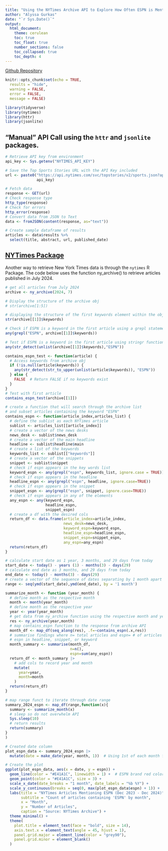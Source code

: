 ```yaml
---
title: "Using the NYTimes Archive API to Explore How Often ESPN is Mentioned"
author: "Alyssa Gurkas"
date: "`r Sys.Date()`"
output: 
  html_document:
    theme: cerulean
    toc: true
    toc_float: true
    number_sections: false
    toc_collapsed: true
    toc_depth: 4
---
```


[Github Repository](https://github.com/amgurkas/data-acquisition/tree/main/Week_9/) 

```r
knitr::opts_chunk$set(echo = TRUE,      
  results = "hide", 
  warning = FALSE,  
  error = FALSE,   
  message = FALSE)
```

```r
library(tidyverse)
library(nytimes)
library(httr)
library(jsonlite)
```

## "Manual" API Call using the `httr` and `jsonlite` packages. 
```r
# Retrieve API key from environment
api_key <- Sys.getenv("NYTIMES_API_KEY")

# Save the Top Sports Stories URL with the API Key included
url <- paste0("https://api.nytimes.com/svc/topstories/v2/sports.json?api-key=", 
              api_key)

# Fetch data
response <- GET(url)
# Check response type
http_type(response)
# Check for errors
http_error(response)
# Convert data from JSON to Text
data <- fromJSON(content(response, as="text"))

# Create sample dataframe of results
articles <- data$results %>%
  select(title, abstract, url, published_date)


```

## [NYTimes Package](https://github.com/news-r/nytimes)
Another way to retrieve New York Times data is through the `nytimes` R Package. 
The code below uses the function ny_archive() to retrieve articles published in
July 2024. 
```r
# get all articles from July 2024
archive <- ny_archive(2024, 7)

# Display the structure of the archive obj
# str(archive[1:5])
```

```r
# displaying the structure of the first keywords element within the obj archive
str(archive[[1]]$keywords)

# Check if ESPN is a keyword in the first article using a grepl statement
any(grepl("ESPN", archive[[1]]$keywords))

# Test if ESPN is a keyword in the first article using stringr function
any(str_detect(unlist(archive[[1]]$keywords),"ESPN"))

contains_espn_test <- function(article) {
  # Access keywords from archive obj
  if (!is.null(article$keywords)) {
    any(str_detect(str_to_upper(unlist(article$keywords)), "ESPN"))
  } else {
    FALSE  # Return FALSE if no keywords exist
  }
}
# Test with first article 
contains_espn_test(archive[[1]])
```

```r
# create a function that will search through the archive list
# and subset articles containing the keyword "ESPN"
contains_espn <- function(article_index,articles_list) {
  # define the sublist as each NYTimes article
  sublist <- articles_list[[article_index]]
  # create a vector of the news desks
  news_desk <- sublist$news_desk
  # create a vector of the main headline
  headline <- sublist$headline$main
  # create a list of the keywords
  keywords_list <- sublist[["keywords"]]
  # create a vector of the snippets
  snippet <- sublist$snippet
  # check if espn appears in the key words list
  keyword_espn <- any(grepl("espn", keywords_list, ignore.case = TRUE))
  # check if espn appears in the headline
  headline_espn <- any(grepl("espn", headline, ignore.case=TRUE))
  # check if espn appears in the snippet
  snippet_espn <- any(grepl("espn", snippet, ignore.case=TRUE))
  # check if espn appears in any of the elements
  any_espn <- any(keyword_espn,
                  headline_espn,
                  snippet_espn)
  # create a df with the desired cols
  return_df <- data.frame(article_index=article_index,
                          news_desk=news_desk,
                          keyword_espn=keyword_espn,
                          headline_espn=headline_espn,
                          snippet_espn=snippet_espn,
                          any_espn=any_espn)
  return(return_df)
}
```

```r
# calculate start date as 1 year, 3 months, and 29 days from today
start_date <- today() - years (1) - months(3) - days(29)
# calculate end date as 3 months, and 29 days from today
end_date <- today() - months(3) - days(29)
# create a vector of the sequence of dates separating by 1 month apart
range <- seq(ymd(start_date),ymd(end_date), by = '1 month')

summarize_month <- function (year_month) {
  # define month as the respective month
  month <- month(year_month)
  # define month as the respective year
  year <- year(year_month)
  # get data from ny_archive function using the respective month and year
  res <- ny_archive(year,month)
  # map contains_espn function to the response from archive API
  month_df <- map_df(seq_along(res), .f=~contains_espn(.x,res))
  # summarise findings where n= total articles and espn= # of articles containing 
  # espn in headline, snippet, or keyword
  month_summary <- summarise(month_df,
                             n=n(),
                             espn=sum(any_espn))
  return_df <- month_summary |> 
    # add cols to record year and month
    mutate(
      year=year, 
      month=month
    )
  return(return_df)
}

# map range funct to iterate through date range
summary_2024_espn <- map_df(range,function(x){
  summary <- summarize_month(x)
  # sleep so do not overwhelm API
  Sys.sleep(10)
  # return results
  return(summary)
}
)
```

```r
# Created date column
plot_espn_data <- summary_2024_espn |> 
  mutate(date = make_date(year, month, 1))  # Using 1st of each month for plotting

# Create the plot
ggplot(plot_espn_data, aes(x = date, y = espn)) +
  geom_line(color = "#E41A1C", linewidth = 1) +  # ESPN brand red color
  geom_point(color = "#E41A1C", size = 3) +
  scale_x_date(date_breaks = "1 month", date_labels = "%b %Y") +
  scale_y_continuous(breaks = seq(0, max(plot_espn_data$espn) + 1)) +
  labs(title = "NYTimes Articles Mentioning ESPN (Dec 2023 - Dec 2024)",
       subtitle = "Count of articles containing 'ESPN' by month",
       x = "Month",
       y = "Number of Articles",
       caption = "Source: NYTimes Archive") +
  theme_minimal() +
  theme(
    plot.title = element_text(face = "bold", size = 14),
    axis.text.x = element_text(angle = 45, hjust = 1),
    panel.grid.major = element_line(color = "grey90"),
    panel.grid.minor = element_blank()
  )
```


